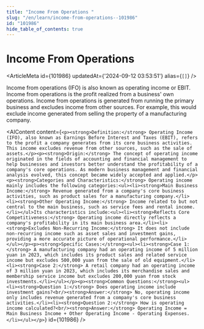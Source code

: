 ```yaml
---
title: "Income From Operations "
slug: "/en/learn/income-from-operations--101986"
id: "101986"
hide_table_of_contents: true
---
```



# Income From Operations 

<ArticleMeta id={101986} updatedAt={'2024-09-12 03:53:51'} alias={`[]`} />
<div className='border-solid border-b border-t-0 my-4 border-[var(--ifm-color-gray-300)]' />

Income from operations (IFO) is also known as operating income or EBIT. Income from operations is the profit realized from a business' own operations. Income from operations is generated from running the primary business and excludes income from other sources. For example, this would exclude income generated from selling the property of a manufacturing company.

<AIContent content={`<p><strong>Definition:</strong> Operating Income (IFO), also known as Earnings Before Interest and Taxes (EBIT), refers to the profit a company generates from its core business activities. This income excludes revenue from other sources, such as the sale of assets.</p><p><strong>Origin:</strong> The concept of operating income originated in the fields of accounting and financial management to help businesses and investors better understand the profitability of a company's core operations. As modern business management and financial analysis evolved, this concept became widely accepted and applied.</p><p><strong>Categories and Characteristics:</strong> Operating income mainly includes the following categories:<ul><li><strong>Main Business Income:</strong> Revenue generated from a company's core business activities, such as product sales for a manufacturing company.</li><li><strong>Other Operating Income:</strong> Income related to but not central to the main business, such as service fees and rental income.</li></ul>Its characteristics include:<ul><li><strong>Reflects Core Competitiveness:</strong> Operating income directly reflects a company's profitability in its main business area.</li><li><strong>Excludes Non-Recurring Income:</strong> It does not include non-recurring income such as asset sales and investment gains, providing a more accurate picture of operational performance.</li></ul></p><p><strong>Specific Cases:</strong><ul><li><strong>Case 1:</strong> A manufacturing company had an operating income of 5 million yuan in 2023, which includes its product sales and related service income but excludes 500,000 yuan from the sale of old equipment.</li><li><strong>Case 2:</strong> A retail company had an operating income of 3 million yuan in 2023, which includes its merchandise sales and membership service income but excludes 200,000 yuan from stock investments.</li></ul></p><p><strong>Common Questions:</strong><ul><li><strong>Question 1:</strong> Does operating income include investment gains?<br/><strong>Answer:</strong> No, operating income only includes revenue generated from a company's core business activities.</li><li><strong>Question 2:</strong> How is operating income calculated?<br/><strong>Answer:</strong> Operating Income = Main Business Income + Other Operating Income - Operating Expenses.</li></ul></p>`} id={101986} />
